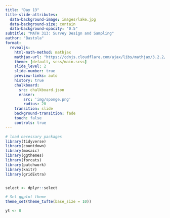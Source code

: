 ```yaml
---
title: "Day 13"
title-slide-attributes:
  data-background-image: images/lake.jpg
  data-background-size: contain
  data-background-opacity: "0.5"
subtitle: "MATH 313: Survey Design and Sampling"
author: "Bastola"
format:
  revealjs:
    html-math-method: mathjax
    mathjax-url: "https://cdnjs.cloudflare.com/ajax/libs/mathjax/3.2.2/MathJax.js"
    theme: [default, scss/main.scss]
    slide_level: 2
    slide-number: true
    preview-links: auto
    history: true
    chalkboard: 
      src: chalkboard.json
      eraser:
        src: 'img/sponge.png'
        radius: 20
    transition: slide
    background-transition: fade    
    touch: false
    controls: true
---
```


```r
# load necessary packages
library(tidyverse)
library(countdown)
library(mosaic)
library(ggthemes)
library(forcats)
library(patchwork)
library(knitr)
library(gridExtra)


select <- dplyr::select

# Set ggplot theme
theme_set(theme_tufte(base_size = 10))

yt <- 0
```


## 

::: cle5
::: font80


:::
:::

## 

::: cle5
::: font80


:::
:::

## 

::: cle5
::: font80


:::
:::

## 

::: cle5
::: font80


:::
:::

## 

::: cle5
::: font80


:::
:::

## 

::: cle5
::: font80


:::
:::

## 

::: cle5
::: font80


:::
:::

## 

::: cle5
::: font80


:::
:::

## 

::: cle5
::: font80


:::
:::

## 

::: cle5
::: font80


:::
:::
